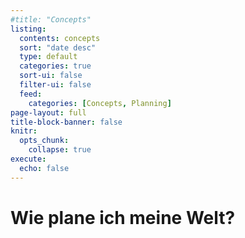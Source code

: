```yaml
---
#title: "Concepts"
listing:
  contents: concepts
  sort: "date desc"
  type: default
  categories: true
  sort-ui: false
  filter-ui: false
  feed: 
    categories: [Concepts, Planning]
page-layout: full
title-block-banner: false
knitr:
  opts_chunk: 
    collapse: true
execute: 
  echo: false
---
```


# Wie plane ich meine Welt?